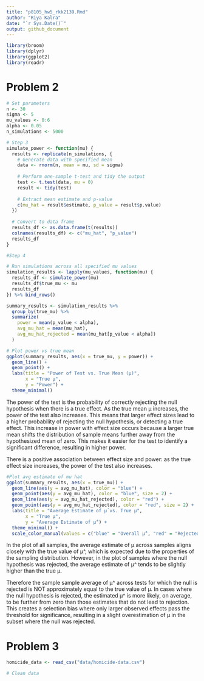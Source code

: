 ```yaml
---
title: "p8105_hw5_rkk2139.Rmd"
author: "Riya Kalra"
date: "`r Sys.Date()`"
output: github_document
---
```


```r
library(broom)
library(dplyr)
library(ggplot2)
library(readr)
```

# Problem 2
```r
# Set parameters
n <- 30
sigma <- 5
mu_values <- 0:6
alpha <- 0.05
n_simulations <- 5000

# Step 3
simulate_power <- function(mu) {
  results <- replicate(n_simulations, {
    # Generate data with specified mean
    data <- rnorm(n, mean = mu, sd = sigma)
    
    # Perform one-sample t-test and tidy the output
    test <- t.test(data, mu = 0)
    result <- tidy(test)
    
    # Extract mean estimate and p-value
    c(mu_hat = result$estimate, p_value = result$p.value)
  })
  
  # Convert to data frame
  results_df <- as.data.frame(t(results))
  colnames(results_df) <- c("mu_hat", "p_value")
  results_df
}

#Step 4

# Run simulations across all specified mu values
simulation_results <- lapply(mu_values, function(mu) {
  results_df <- simulate_power(mu)
  results_df$true_mu <- mu
  results_df
}) %>% bind_rows()

summary_results <- simulation_results %>%
  group_by(true_mu) %>%
  summarize(
    power = mean(p_value < alpha),
    avg_mu_hat = mean(mu_hat),
    avg_mu_hat_rejected = mean(mu_hat[p_value < alpha])
  )
```


```r
# Plot power vs true mean
ggplot(summary_results, aes(x = true_mu, y = power)) +
  geom_line() +
  geom_point() +
  labs(title = "Power of Test vs. True Mean (µ)",
       x = "True µ",
       y = "Power") +
  theme_minimal()
```

The power of the test is the probability of correctly rejecting the null hypothesis when there is a true effect. As the true mean μ increases, the power of the test also increases. This means that larger effect sizes lead to a higher probability of rejecting the null hypothesis, or detecting a true effect. This increase in power with effect size occurs because a larger true mean shifts the distribution of sample means further away from the hypothesized mean of zero. This makes it easier for the test to identify a significant difference, resulting in higher power.

There is a positive association between effect size and power: as the true effect size increases, the power of the test also increases.

```r
#Plot avg estimate of mu hat
ggplot(summary_results, aes(x = true_mu)) +
  geom_line(aes(y = avg_mu_hat), color = "blue") +
  geom_point(aes(y = avg_mu_hat), color = "blue", size = 2) +
  geom_line(aes(y = avg_mu_hat_rejected), color = "red") +
  geom_point(aes(y = avg_mu_hat_rejected), color = "red", size = 2) +
  labs(title = "Average Estimate of µ̂ vs. True µ",
       x = "True µ",
       y = "Average Estimate of µ̂") +
  theme_minimal() +
  scale_color_manual(values = c("blue" = "Overall µ̂", "red" = "Rejected µ̂"))
```

In the plot of all samples, the average estimate of μ across samples aligns closely with the true value of μ^, which is expected due to the properties of the sampling distribution. However, in the plot of samples where the null hypothesis was rejected, the average estimate of μ^ tends to be slightly higher than the true μ.

Therefore the sample sample average of μ^ across tests for which the null is rejected is NOT approximately equal to the true value of μ. In cases where the null hypothesis is rejected, the estimated μ^ is more likely, on average, to be further from zero than those estimates that do not lead to rejection. This creates a selection bias where only larger observed effects pass the threshold for significance, resulting in a slight overestimation of μ in the subset where the null was rejected.

# Problem 3
```r
homicide_data <- read_csv("data/homicide-data.csv")

# Clean data


```

